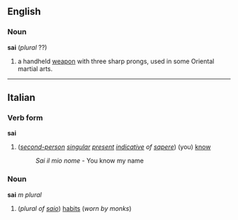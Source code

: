 ==English==
===Noun===
'''sai''' (''plural'' ??)

# a handheld [[weapon]] with three sharp prongs, used in some Oriental martial arts.

----
==Italian==
===Verb form===
'''sai'''

#(''[[second-person]] [[singular]] [[present]] [[indicative]] of [[sapere]]'') (you) [[know]]
#:''Sai il mio nome'' - You know my name

===Noun===
'''sai''' ''m plural''

#(''plural of [[saio]]'') [[habit]]s (''worn by monks'')